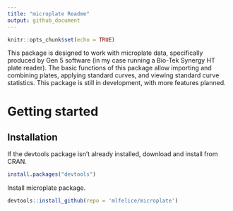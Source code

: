 ```yaml
---
title: "microplate Readme"
output: github_document
---
```


```r
knitr::opts_chunk$set(echo = TRUE)
```

This package is designed to work with microplate data, specifically produced by Gen 5 software (in my case running a Bio-Tek Synergy HT plate reader). The basic functions of 
this package allow importing and combining plates, applying standard curves, and viewing 
standard curve statistics. This package is still in development, with more features 
planned.

# Getting started
## Installation
If the devtools package isn't already installed, download and install from CRAN.
```r
install.packages("devtools")
```

Install microplate package.
```r
devtools::install_github(repo = 'mlfelice/microplate')
```
